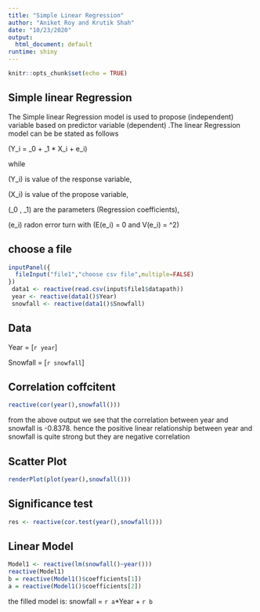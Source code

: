 ---
title: "Simple Linear Regression"
author: "Aniket Roy and Krutik Shah"
date: "10/23/2020"
output:
  html_document: default
runtime: shiny
---

```{r setup, include=FALSE}
knitr::opts_chunk$set(echo = TRUE)
```

## Simple linear Regression 

The Simple linear Regression model is used to propose (independent) variable based on predictor variable (dependent) .The linear Regression model can be be stated as follows 

\(Y_i = \beta_0 + \beta_1 * X_i + e_i\)

while 

\(Y_i\) is value of the response variable,

\(X_i\) is value of the propose variable,

\(\beta_0 , \beta_1\) are the parameters (Regression coefficients),

\(e_i\) radon error turn with \(E(e_i) = 0 and V(e_i) = \sigma^2\)

## choose a file 
```{r}
inputPanel({
  fileInput("file1","choose csv file",multiple=FALSE)
})
 data1 <- reactive(read.csv(input$file1$datapath))
 year <- reactive(data1()$Year)
 snowfall <- reactive(data1()$Snowfall)
```

## Data

Year = [`r year`]

Snowfall = [`r snowfall`]

## Correlation coffcitent 

```{r , echo=TRUE}
reactive(cor(year(),snowfall()))
```

from the above output we see that the correlation between year and snowfall is -0.8378. hence the positive linear relationship between year and snowfall is quite strong but they are negative correlation

## Scatter Plot

```{r , echo=TRUE}
renderPlot(plot(year(),snowfall()))
```

## Significance test 

```{r , echo=TRUE}
res <- reactive(cor.test(year(),snowfall()))
```

## Linear Model

```{r , echo=TRUE}
Model1 <- reactive(lm(snowfall()~year()))
reactive(Model1)
b = reactive(Model1()$coefficients[1])
a = reactive(Model1()$coefficients[2])
```

the filled model is: snowfall = `r a`*Year + `r b`
